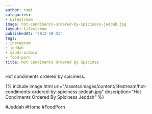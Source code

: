 ```yaml
---
author: rami
categories:
- Lifestream
image: hot-condiments-ordered-by-spiciness-jeddah.jpg
layout: lifestream
publishedAt: '2012-10-31'
tags:
- instagram
- jeddah
- saudi-arabia
- food-porn
title: Hot Condiments Ordered By Spicines
---
```


Hot condiments ordered by spiciness. 

{% include image.html url="/assets/images/content/lifestream/hot-condiments-ordered-by-spiciness-jeddah.jpg" description="Hot Condiments Ordered By Spiciness Jeddah" %}

#Jeddah #Home #FoodPorn